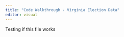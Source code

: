 ```yaml
---
title: "Code Walkthrough - Virginia Election Data"
editor: visual
---
```


Testing if this file works
